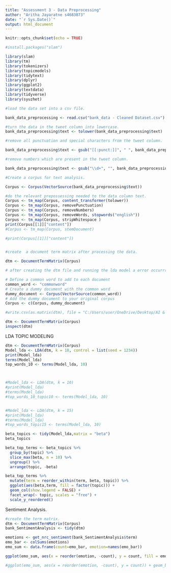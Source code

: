 ---
title: "Assessment 3 - Data Preprocessing"
author: "Aritha Jayaratne s4683873"
date: "`r Sys.Date()`"
output: html_document
---

```{r setup, include=FALSE}
knitr::opts_chunk$set(echo = TRUE)
```

```{r}
#install.packages("slam")

library(slam)
library(tm)
library(tokenizers)
library(topicmodels)
library(tidytext)
library(dplyr)
library(ggplot2)
library(textdata)
library(tidyverse)
library(syuzhet)
```



```{r}

#load the data set into a csv file.

bank_data_preprocessing <- read.csv("bank_data - Cleaned Dataset.csv")

#turn the data in the tweet column into lowercase. 
bank_data_preprocessing$text <- tolower(bank_data_preprocessing$text)

#remove all punctuation and special characters from the tweet column.

bank_data_preprocessing$text <- gsub("[[:punct:]]", " ", bank_data_preprocessing$text)

#remove numbers which are present in the tweet column. 

bank_data_preprocessing$text <- gsub("\\d+", "", bank_data_preprocessing$text)

#Create a corpus for text analysis. 

Corpus <- Corpus(VectorSource(bank_data_preprocessing$text))

#do the relevant prepossessing needed to the data column text.
Corpus <- tm_map(Corpus, content_transformer(tolower))
Corpus <- tm_map(Corpus, removePunctuation)
Corpus <- tm_map(Corpus, removeNumbers)
Corpus <- tm_map(Corpus, removeWords, stopwords("english"))
Corpus <- tm_map(Corpus, stripWhitespace )
print(Corpus[[1]]["content"])
#Corpus <- tm_map(Corpus, stemDocument)

#print(Corpus[[1]]["content"])


#create  a document term matrix after processing the data.

dtm <- DocumentTermMatrix(Corpus)

# after creating the dtm file and running the lda model a error occurrred saying there " each row of the input matrix needs to contain at least one non-zero entry" after searching the error on stack over flow the below solution was used to over come the error. 

# Define a common word to add to each document
common_word <- "commonword"
# Create a dummy document with the common word
dummy_document <- Corpus(VectorSource(common_word))
# Add the dummy document to your original corpus
Corpus <- c(Corpus, dummy_document)

#write.csv(as.matrix(dtm), file = "C:/Users/user/OneDrive/Desktop/AI & Machine learning for Business/Assessment 3/dtm.csv")

dtm <- DocumentTermMatrix(Corpus)
inspect(dtm)

```

LDA TOPIC MODELING 
```{r}

dtm <- DocumentTermMatrix(Corpus)
Model_lda <- LDA(dtm, k = 10, control = list(seed = 1234))
print(Model_lda)
terms(Model_lda)
top_words_10 <- terms(Model_lda, 10) 



#Model_lda <- LDA(dtm, k = 10)
#print(Model_lda)
#terms(Model_lda)
#top_words_10_topic10 <- terms(Model_lda, 10) 


#Model_lda <- LDA(dtm, k = 15)
#print(Model_lda)
#terms(Model_lda)
#top_words_topic15 <- terms(Model_lda, 10) 

beta_topics <- tidy(Model_lda,matrix = "beta")
beta_topics

beta_top_terms <- beta_topics %>%
  group_by(topic) %>%
  slice_max(beta, n = 10) %>%
  ungroup() %>%
  arrange(topic, -beta)

beta_top_terms %>%
  mutate(term = reorder_within(term, beta, topic)) %>%
  ggplot(aes(beta,term, fill = factor(topic))) +
  geom_col(show.legend = FALSE) +
  facet_wrap(~ topic, scales = "free") +
  scale_y_reordered()

```
Sentiment Analysis. 

```{r}
#create the term matrix. 
dtm <- DocumentTermMatrix(Corpus)
bank_SentimentAnalysis <- tidy(dtm)

emotions <- get_nrc_sentiment(bank_SentimentAnalysis$term)
emo_bar <- colSums(emotions)
emo_sum <- data.frame(count=emo_bar, emotion=names(emo_bar))

ggplot(emo_sum, aes(x = reorder(emotion, -count), y = count, fill = emotion)) + geom_bar(stat = 'identity')

#ggplot(emo_sum, aes(x = reorder(emotion, -count), y = count)) + geom_bar(stat = 'identity', fill = '#FF6666')
```




